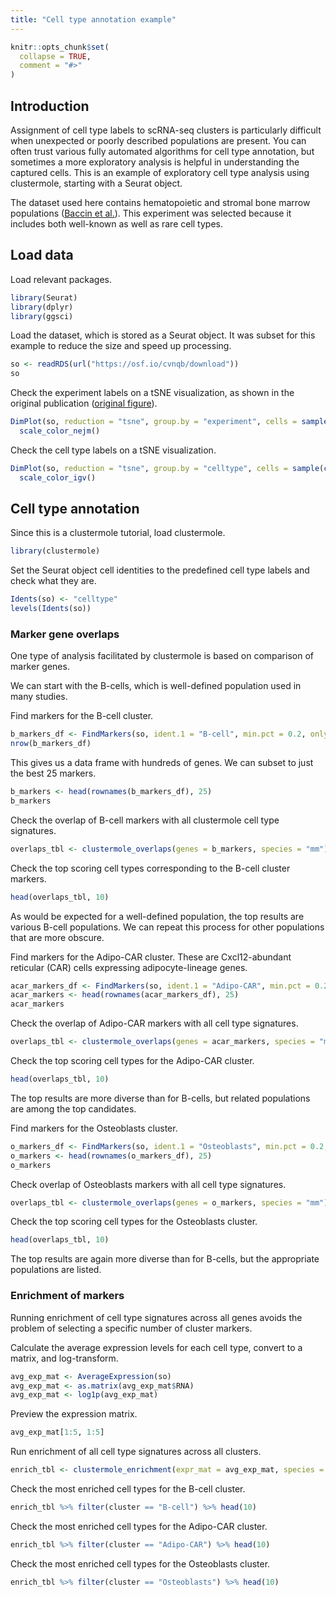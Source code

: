 ```yaml
---
title: "Cell type annotation example"
---
```


```r
knitr::opts_chunk$set(
  collapse = TRUE,
  comment = "#>"
)
```

## Introduction

Assignment of cell type labels to scRNA-seq clusters is particularly difficult when unexpected or poorly described populations are present.
You can often trust various fully automated algorithms for cell type annotation, but sometimes a more exploratory analysis is helpful in understanding the captured cells.
This is an example of exploratory cell type analysis using clustermole, starting with a Seurat object.

The dataset used here contains hematopoietic and stromal bone marrow populations ([Baccin et al.](https://doi.org/10.1038/s41556-019-0439-6)).
This experiment was selected because it includes both well-known as well as rare cell types.

## Load data

Load relevant packages.

```r
library(Seurat)
library(dplyr)
library(ggsci)
```

Load the dataset, which is stored as a Seurat object.
It was subset for this example to reduce the size and speed up processing.

```r
so <- readRDS(url("https://osf.io/cvnqb/download"))
so
```

Check the experiment labels on a tSNE visualization, as shown in the original publication ([original figure](https://www.nature.com/articles/s41556-019-0439-6/figures/1)).

```r
DimPlot(so, reduction = "tsne", group.by = "experiment", cells = sample(colnames(so))) +
  scale_color_nejm()
```

Check the cell type labels on a tSNE visualization.

```r
DimPlot(so, reduction = "tsne", group.by = "celltype", cells = sample(colnames(so))) +
  scale_color_igv()
```

## Cell type annotation

Since this is a clustermole tutorial, load clustermole.

```r
library(clustermole)
```

Set the Seurat object cell identities to the predefined cell type labels and check what they are.

```r
Idents(so) <- "celltype"
levels(Idents(so))
```

### Marker gene overlaps

One type of analysis facilitated by clustermole is based on comparison of marker genes.

We can start with the B-cells, which is well-defined population used in many studies.

Find markers for the B-cell cluster.

```r
b_markers_df <- FindMarkers(so, ident.1 = "B-cell", min.pct = 0.2, only.pos = TRUE, verbose = FALSE)
nrow(b_markers_df)
```

This gives us a data frame with hundreds of genes.
We can subset to just the best 25 markers.

```r
b_markers <- head(rownames(b_markers_df), 25)
b_markers
```

Check the overlap of B-cell markers with all clustermole cell type signatures.

```r
overlaps_tbl <- clustermole_overlaps(genes = b_markers, species = "mm")
```

Check the top scoring cell types corresponding to the B-cell cluster markers.

```r
head(overlaps_tbl, 10)
```

As would be expected for a well-defined population, the top results are various B-cell populations.
We can repeat this process for other populations that are more obscure.

Find markers for the Adipo-CAR cluster.
These are Cxcl12-abundant reticular (CAR) cells expressing adipocyte-lineage genes.

```r
acar_markers_df <- FindMarkers(so, ident.1 = "Adipo-CAR", min.pct = 0.2, only.pos = TRUE, verbose = FALSE)
acar_markers <- head(rownames(acar_markers_df), 25)
acar_markers
```

Check the overlap of Adipo-CAR markers with all cell type signatures.

```r
overlaps_tbl <- clustermole_overlaps(genes = acar_markers, species = "mm")
```

Check the top scoring cell types for the Adipo-CAR cluster.

```r
head(overlaps_tbl, 10)
```

The top results are more diverse than for B-cells, but related populations are among the top candidates.

Find markers for the Osteoblasts cluster.

```r
o_markers_df <- FindMarkers(so, ident.1 = "Osteoblasts", min.pct = 0.2, only.pos = TRUE, verbose = FALSE)
o_markers <- head(rownames(o_markers_df), 25)
o_markers
```

Check overlap of Osteoblasts markers with all cell type signatures.

```r
overlaps_tbl <- clustermole_overlaps(genes = o_markers, species = "mm")
```

Check the top scoring cell types for the Osteoblasts cluster.

```r
head(overlaps_tbl, 10)
```

The top results are again more diverse than for B-cells, but the appropriate populations are listed.

### Enrichment of markers

Running enrichment of cell type signatures across all genes avoids the problem of selecting a specific number of cluster markers.

Calculate the average expression levels for each cell type, convert to a matrix, and log-transform.

```r
avg_exp_mat <- AverageExpression(so)
avg_exp_mat <- as.matrix(avg_exp_mat$RNA)
avg_exp_mat <- log1p(avg_exp_mat)
```

Preview the expression matrix.

```r
avg_exp_mat[1:5, 1:5]
```

Run enrichment of all cell type signatures across all clusters.

```r
enrich_tbl <- clustermole_enrichment(expr_mat = avg_exp_mat, species = "mm")
```

Check the most enriched cell types for the B-cell cluster.

```r
enrich_tbl %>% filter(cluster == "B-cell") %>% head(10)
```

Check the most enriched cell types for the Adipo-CAR cluster.

```r
enrich_tbl %>% filter(cluster == "Adipo-CAR") %>% head(10)
```

Check the most enriched cell types for the Osteoblasts cluster.

```r
enrich_tbl %>% filter(cluster == "Osteoblasts") %>% head(10)
```
